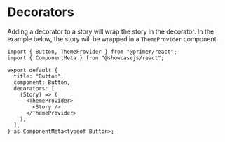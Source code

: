 # Decorators

Adding a decorator to a story will wrap the story in the decorator. In the example below, the story will be wrapped in a `ThemeProvider` component.

```tsx
import { Button, ThemeProvider } from "@primer/react";
import { ComponentMeta } from "@showcasejs/react";

export default {
  title: "Button",
  component: Button,
  decorators: [
    (Story) => (
      <ThemeProvider>
        <Story />
      </ThemeProvider>
    ),
  ],
} as ComponentMeta<typeof Button>;
```

